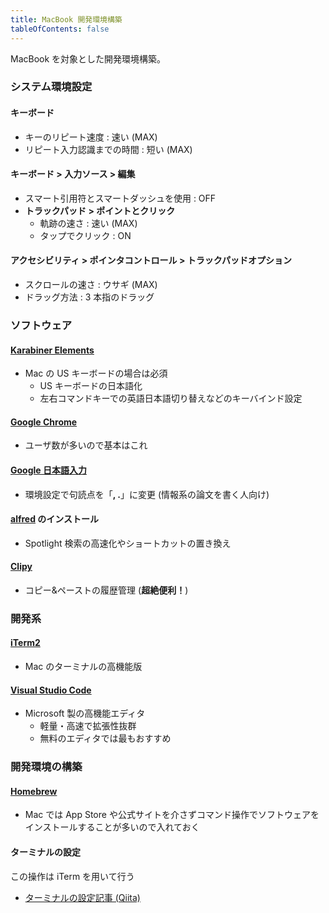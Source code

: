 ```yaml
---
title: MacBook 開発環境構築
tableOfContents: false
---
```


MacBook を対象とした開発環境構築。

### システム環境設定

#### キーボード

- キーのリピート速度 : 速い (MAX)
- リピート入力認識までの時間 : 短い (MAX)

#### キーボード > 入力ソース > 編集

- スマート引用符とスマートダッシュを使用 : OFF
- **トラックパッド > ポイントとクリック**
  - 軌跡の速さ : 速い (MAX)
  - タップでクリック : ON

#### アクセシビリティ > ポインタコントロール > トラックパッドオプション

- スクロールの速さ : ウサギ (MAX)
- ドラッグ方法 : 3 本指のドラッグ

### ソフトウェア

#### [Karabiner Elements](https://karabiner-elements.pqrs.org/)

- Mac の US キーボードの場合は必須
  - US キーボードの日本語化
  - 左右コマンドキーでの英語日本語切り替えなどのキーバインド設定

#### [Google Chrome](https://www.google.com/intl/ja_jp/chrome/)

- ユーザ数が多いので基本はこれ

#### [Google 日本語入力](https://www.google.co.jp/ime/)

- 環境設定で句読点を「**, .**」に変更 (情報系の論文を書く人向け)

#### [alfred](https://www.alfredapp.com/) のインストール

- Spotlight 検索の高速化やショートカットの置き換え

#### [Clipy](https://clipy-app.com/)

- コピー&ペーストの履歴管理 (**超絶便利！**)

### 開発系

#### [iTerm2](https://www.iterm2.com/)

- Mac のターミナルの高機能版

#### [Visual Studio Code](https://code.visualstudio.com/)

- Microsoft 製の高機能エディタ
  - 軽量・高速で拡張性抜群
  - 無料のエディタでは最もおすすめ

### 開発環境の構築

#### [Homebrew](https://brew.sh/index_ja)

- Mac では App Store や公式サイトを介さずコマンド操作でソフトウェアをインストールすることが多いので入れておく

#### ターミナルの設定

この操作は iTerm を用いて行う

- [ターミナルの設定記事 (Qiita)](https://qiita.com/kinchiki/items/57e9391128d07819c321)
